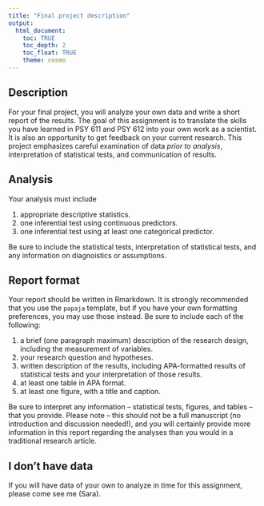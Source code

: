 ```yaml
---
title: "Final project description"
output: 
  html_document:
    toc: TRUE
    toc_depth: 2
    toc_float: TRUE
    theme: cosmo
---
```


## Description

For your final project, you will analyze your own data and write a short report of the results. The goal of this assignment is to translate the skills you have learned in PSY 611 and PSY 612 into your own work as a scientist. It is also an opportunity to get feedback on your current research. This project emphasizes careful examination of data _prior to analysis_, interpretation of statistical tests, and communication of results.

## Analysis

Your analysis must include 
  
  1. appropriate descriptive statistics.
  2. one inferential test using continuous predictors.
  3. one inferential test using at least one categorical predictor.
  
Be sure to include the statistical tests, interpretation of statistical tests, and any information on diagnoistics or assumptions. 

## Report format

Your report should be written in Rmarkdown. It is strongly recommended that you use the `papaja` template, but if you have your own formatting preferences, you may use those instead. Be sure to include each of the following:

  1. a brief (one paragraph maximum) description of the research design, including the measurement of variables.
  2. your research question and hypotheses.
  3. written description of the results, including APA-formatted results of statistical tests and your interpretation of those results.
  4. at least one table in APA format.
  5. at least one figure, with a title and caption. 
  
Be sure to interpret any information -- statistical tests, figures, and tables -- that you provide. Please note -- this should not be a full manuscript (no introduction and discussion needed!), and you will certainly provide more information in this report regarding the analyses than you would in a traditional research article. 

## I don't have data
  
If you will have data of your own to analyze in time for this assignment, please come see me (Sara).